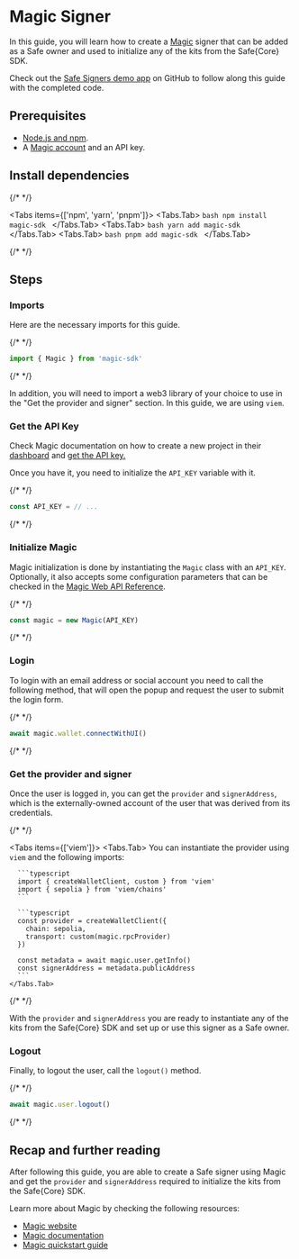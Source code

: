 


# Magic Signer

In this guide, you will learn how to create a [Magic](https://magic.link/) signer that can be added as a Safe owner and used to initialize any of the kits from the Safe\{Core\} SDK.

Check out the [Safe Signers demo app](https://github.com/5afe/safe-signers) on GitHub to follow along this guide with the completed code.

## Prerequisites

- [Node.js and npm](https://docs.npmjs.com/downloading-and-installing-node-js-and-npm).
- A [Magic account](https://dashboard.magic.link) and an API key.

## Install dependencies

{/* <!-- vale off --> */}

<Tabs items={['npm', 'yarn', 'pnpm']}>
  <Tabs.Tab>
    ```bash
    npm install magic-sdk
    ```
  </Tabs.Tab>
  <Tabs.Tab>
    ```bash
    yarn add magic-sdk
    ```
  </Tabs.Tab>
  <Tabs.Tab>
    ```bash
    pnpm add magic-sdk
    ```
  </Tabs.Tab>
</Tabs>

{/* <!-- vale on --> */}

## Steps

<Steps>

  ### Imports

  Here are the necessary imports for this guide.

  {/* <!-- vale off --> */}

  ```typescript
  import { Magic } from 'magic-sdk'
  ```

  {/* <!-- vale on --> */}

  In addition, you will need to import a web3 library of your choice to use in the "Get the provider and signer" section. In this guide, we are using `viem`.

  ### Get the API Key

  Check Magic documentation on how to create a new project in their [dashboard](https://dashboard.magic.link) and [get the API key.](https://magic.link/docs/home/quickstart/cli#add-your-api-key)

  Once you have it, you need to initialize the `API_KEY` variable with it.

  {/* <!-- vale off --> */}

  ```typescript
  const API_KEY = // ...
  ```

  {/* <!-- vale on --> */}

  ### Initialize Magic

  Magic initialization is done by instantiating the `Magic` class with an `API_KEY`. Optionally, it also accepts some configuration parameters that can be checked in the [Magic Web API Reference](https://magic.link/docs/api/client-side-sdks/web).

  {/* <!-- vale off --> */}

  ```typescript
  const magic = new Magic(API_KEY)
  ```

  {/* <!-- vale on --> */}

  ### Login

  To login with an email address or social account you need to call the following method, that will open the popup and request the user to submit the login form.

  {/* <!-- vale off --> */}

  ```typescript
  await magic.wallet.connectWithUI()
  ```

  {/* <!-- vale on --> */}

  ### Get the provider and signer

  Once the user is logged in, you can get the `provider` and `signerAddress`, which is the externally-owned account of the user that was derived from its credentials.

  {/* <!-- vale off --> */}

  <Tabs items={['viem']}>
    <Tabs.Tab>
      You can instantiate the provider using `viem` and the following imports:

      ```typescript
      import { createWalletClient, custom } from 'viem'
      import { sepolia } from 'viem/chains'
      ```

      ```typescript
      const provider = createWalletClient({
        chain: sepolia,
        transport: custom(magic.rpcProvider)
      })

      const metadata = await magic.user.getInfo()
      const signerAddress = metadata.publicAddress
      ```
    </Tabs.Tab>
  </Tabs>

  {/* <!-- vale on --> */}

  With the `provider` and `signerAddress` you are ready to instantiate any of the kits from the Safe\{Core\} SDK and set up or use this signer as a Safe owner.


  ### Logout

  Finally, to logout the user, call the `logout()` method.

  {/* <!-- vale off --> */}

  ```typescript
  await magic.user.logout()
  ```

  {/* <!-- vale on --> */}

</Steps>

## Recap and further reading

After following this guide, you are able to create a Safe signer using Magic and get the `provider` and `signerAddress` required to initialize the kits from the Safe\{Core\} SDK.

Learn more about Magic by checking the following resources:

- [Magic website](https://magic.link)
- [Magic documentation](https://magic.link/docs)
- [Magic quickstart guide](https://magic.link/docs/home/quickstart/cli)
